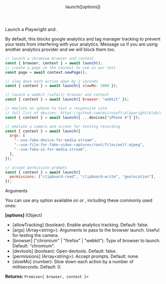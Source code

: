 
<Layout>

<Header>launch([options])</Header>

Launch a Playwright <Playwright browser /> and <Playwright context />.

By default, this blocks google analytics and tag manager tracking to prevent your tests from interfering with your analytics. <a className="open-intercom">Message us</a> if you are using another analytics provider and we will block them too.

```js
// launch a chromium browser and context
const { browser, context } = await launch();
// create a page in the context to use in our test
const page = await context.newPage();

// slow down each action down by 2 seconds
const { context } = await launch({ slowMo: 2000 });

// launch a webkit (safari) browser and context
const { context } = await launch({ browser: "webkit" });

// emulate an iphone to test a responsive site
// full list of devices: https://github.com/microsoft/playwright/blob/v1.8.0/src/server/deviceDescriptors.js
const { context } = await launch({ ...devices["iPhone 8"] });

// emulate a camera and screen for testing recording
const { context } = await launch({
  args: [
    "--use-fake-device-for-media-stream",
    "--use-file-for-fake-video-capture=/root/files/wolf.mjpeg",
    "--use-fake-ui-for-media-stream",
  ],
});

// accept permission prompts
const { context } = await launch({
  permissions: ["clipboard-read", "clipboard-write", "geolocation"],
});
```

<SubHeader>Arguments</SubHeader>

You can use any option available on <Playwright launch /> or <Playwright newContext />, including these commonly used ones:

**[options]** (Object)

- [allowTracking] (boolean): Enable analytics tracking. Default: false.
- [args] (Array<string\>): Arguments to pass to the browser launch. Useful for testing the camera.
- [browser] ("chromium" | "firefox" | "webkit"): Type of browser to launch. Default: "chromium".
- [devtools] (boolean): Open devtools. Default: false.
- [permissions] (Array<string\>): Accept <Playwright permission /> prompts. Default: none.
- [slowMo] (number): Slow down each action by a number of milliseconds. Default: 0.

**Returns:** `Promise<{ browser, context }>`

</Layout>
